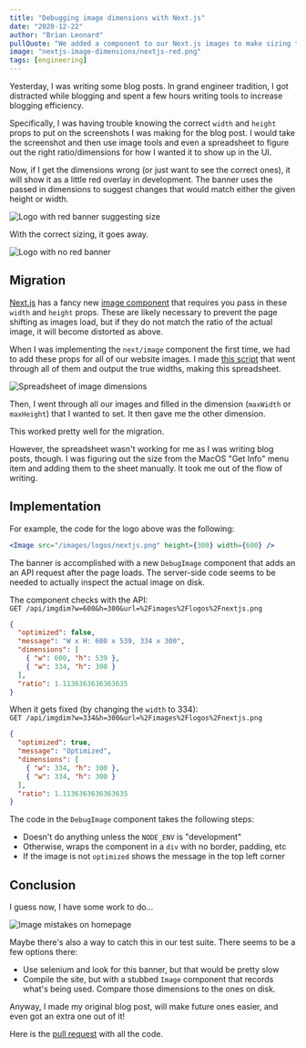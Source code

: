 ```yaml
---
title: "Debugging image dimensions with Next.js"
date: "2020-12-22"
author: "Brian Leonard"
pullQuote: "We added a component to our Next.js images to make sizing them easier."
image: "nextjs-image-dimensions/nextjs-red.png"
tags: [engineering]
---
```


Yesterday, I was writing some blog posts. In grand engineer tradition, I got distracted while blogging and spent a few hours writing tools to increase blogging efficiency.

Specifically, I was having trouble knowing the correct `width` and `height` props to put on the screenshots I was making for the blog post. I would take the screenshot and then use image tools and even a spreadsheet to figure out the right ratio/dimensions for how I wanted it to show up in the UI.

Now, if I get the dimensions wrong (or just want to see the correct ones), it will show it as a little red overlay in development. The banner uses the passed in dimensions to suggest changes that would match either the given height or width.

<Image
  alt="Logo with red banner suggesting size"
  src="nextjs-image-dimensions/nextjs-red.png"
  height={300}
  width={600}
/>

With the correct sizing, it goes away.

<Image
  alt="Logo with no red banner"
  src="nextjs-image-dimensions/nextjs.png"
  height={300}
  width={334}
/>

## Migration

[Next.js](https://nextjs.org/) has a fancy new [image component](https://nextjs.org/docs/api-reference/next/image) that requires you pass in these `width` and `height` props. These are likely necessary to prevent the page shifting as images load, but if they do not match the ratio of the actual image, it will become distorted as above.

When I was implementing the `next/image` component the first time, we had to add these props for all of our website images. I made [this script](https://github.com/grouparoo/www.grouparoo.com/blob/241a1c123f87299e754613bc01d33e1e96c3c8ae/scripts/make_image_csv.ts) that went through all of them and output the true widths, making this spreadsheet.

<Image
  alt="Spreadsheet of image dimensions"
  src="nextjs-image-dimensions/spreadsheet.png"
  width={750}
  height={106}
/>

Then, I went through all our images and filled in the dimension (`maxWidth` or `maxHeight`) that I wanted to set. It then gave me the other dimension.

This worked pretty well for the migration.

However, the spreadsheet wasn't working for me as I was writing blog posts, though. I was figuring out the size from the MacOS "Get Info" menu item and adding them to the sheet manually. It took me out of the flow of writing.

## Implementation

For example, the code for the logo above was the following:

```jsx
<Image src="/images/logos/nextjs.png" height={300} width={600} />
```

The banner is accomplished with a new `DebugImage` component that adds an an API request after the page loads. The server-side code seems to be needed to actually inspect the actual image on disk.

The component checks with the API:<br/>
`GET /api/imgdim?w=600&h=300&url=%2Fimages%2Flogos%2Fnextjs.png`

```json
{
  "optimized": false,
  "message": "W x H: 600 x 539, 334 x 300",
  "dimensions": [
    { "w": 600, "h": 539 },
    { "w": 334, "h": 300 }
  ],
  "ratio": 1.1136363636363635
}
```

When it gets fixed (by changing the `width` to 334):<br/>
`GET /api/imgdim?w=334&h=300&url=%2Fimages%2Flogos%2Fnextjs.png`

```json
{
  "optimized": true,
  "message": "Optimized",
  "dimensions": [
    { "w": 334, "h": 300 },
    { "w": 334, "h": 300 }
  ],
  "ratio": 1.1136363636363635
}
```

The code in the `DebugImage` component takes the following steps:

- Doesn't do anything unless the `NODE_ENV` is "development"
- Otherwise, wraps the component in a `div` with no border, padding, etc
- If the image is not `optimized` shows the message in the top left corner

## Conclusion

I guess now, I have some work to do...

<Image
  alt="Image mistakes on homepage"
  src="nextjs-image-dimensions/homepage.png"
  width={960}
  height={300}
/>

Maybe there's also a way to catch this in our test suite. There seems to be a few options there:

- Use selenium and look for this banner, but that would be pretty slow
- Compile the site, but with a stubbed `Image` component that records what's being used. Compare those dimensions to the ones on disk.

Anyway, I made my original blog post, will make future ones easier, and even got an extra one out of it!

Here is the [pull request](https://github.com/grouparoo/www.grouparoo.com/pull/124) with all the code.
